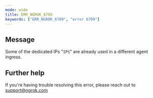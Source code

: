 ```yaml
---
mode: wide
title: ERR_NGROK_6709
keywords: ["ERR_NGROK_6709", "error 6709"]
---
```


## Message

Some of the dedicated IPs "`IPS`" are already used in a different agent ingress.

## Further help

If you're having trouble resolving this error, please reach out to [support@ngrok.com](mailto:support@ngrok.com?subject=Help%20with%20ERR_NGROK_6709)

